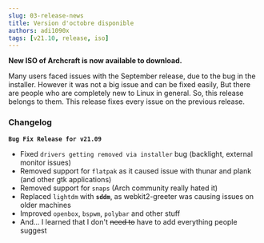 ```yaml
---
slug: 03-release-news
title: Version d'octobre disponible
authors: adi1090x
tags: [v21.10, release, iso]
---
```


**New ISO of Archcraft is now available to download.**

Many users faced issues with the September release, due to the bug in the installer.
However it was not a big issue and can be fixed easily, But there are people who are completely new to Linux in general.
So, this release belongs to them. This release fixes every issue on the previous release.

<!--truncate-->

### Changelog

**`Bug Fix Release for v21.09`**
- Fixed `drivers getting removed via installer` bug (backlight, external monitor issues)
- Removed support for `flatpak` as it caused issue with thunar and plank (and other gtk applications)
- Removed support for `snaps` (Arch community really hated it)
- Replaced `lightdm` with **`sddm`**, as webkit2-greeter was causing issues on older machines
- Improved `openbox`, `bspwm`, `polybar` and other stuff
- And... I learned that I don't ~~need to~~ have to add everything people suggest
